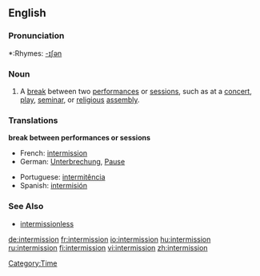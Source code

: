 ==English==

===Pronunciation===
*:Rhymes: [[Rhymes:English:-ɪʃən|-ɪʃən]]

===Noun===
{{en-noun}}

# A [[break]] between two [[performance]]s or [[session]]s, such as at a [[concert]], [[play]], [[seminar]], or [[religious]] [[assembly]].

===Translations===

'''break between performances or sessions'''
{{top}}
*French: [[#French|intermission]]
*German: [[Unterbrechung]], [[Pause]]
{{mid}}
*Portuguese: [[intermitência]] {{f}}
*Spanish: [[intermisión]]
{{bottom}}

===See Also===
*[[intermissionless]]

[[Category:Time]]

[[de:intermission]]
[[fr:intermission]]
[[io:intermission]]
[[hu:intermission]]
[[ru:intermission]]
[[fi:intermission]]
[[vi:intermission]]
[[zh:intermission]]